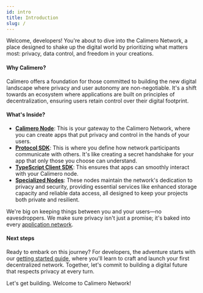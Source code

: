 ```yaml
---
id: intro
title: Introduction
slug: /
---
```


Welcome, developers! You're about to dive into the Calimero Network, a place designed to shake up the digital world by prioritizing what matters most: privacy, data control, and freedom in your creations.

#### Why Calimero?

Calimero offers a foundation for those committed to building the new digital landscape where privacy and user autonomy are non-negotiable. It's a shift towards an ecosystem where applications are built on principles of decentralization, ensuring users retain control over their digital footprint.

#### What's Inside?
- **[Calimero Node](/docs/client-node)**: This is your gateway to the Calimero Network, where you can create apps that put privacy and control in the hands of your users.
- **[Protocol SDK](/docs/protocol-sdk)**: This is where you define how network participants communicate with others. It's like creating a secret handshake for your app that only those you choose can understand.
- **[TypeScript Client SDK](/docs/client-ts-sdk)**: This ensures that apps can smoothly interact with your Calimero node.
- **[Specialized Nodes](/docs/specialize-cluster)**: These nodes maintain the network's dedication to privacy and security, providing essential services like enhanced storage capacity and reliable data access, all designed to keep your projects both private and resilient.

We're big on keeping things between you and your users—no eavesdroppers. We make sure privacy isn't just a promise; it's baked into every [application network](/docs/application-network).

#### Next steps

Ready to embark on this journey? For developers, the adventure starts with our [getting started guide](/docs/getting-started), where you'll learn to craft and launch your first decentralized network. Together, let's commit to building a digital future that respects privacy at every turn.

Let's get building. Welcome to Calimero Network!